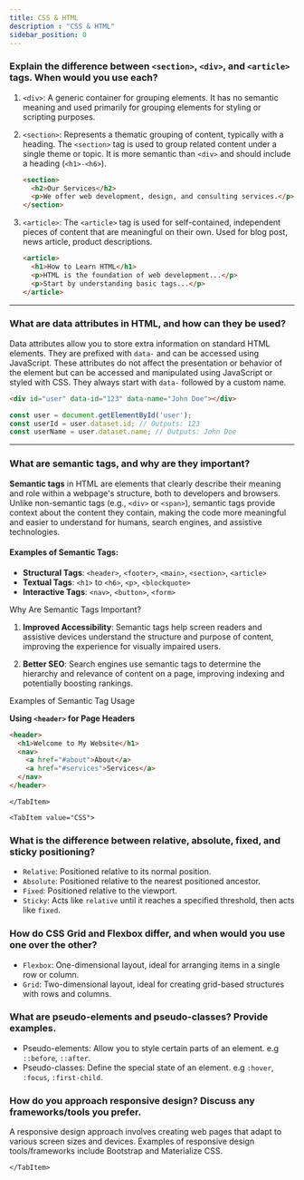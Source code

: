 ```yaml
---
title: CSS & HTML
description : "CSS & HTML"
sidebar_position: 0
---
```



<Tabs>
    <TabItem value="HTML">

### Explain the difference between `<section>`, `<div>`, and `<article>` tags. When would you use each?
1. `<div>`: A generic container for grouping elements.
    It has no semantic meaning and used primarily for grouping elements for styling or scripting purposes.
2. `<section>`: Represents a thematic grouping of content, typically with a heading.
The `<section>` tag is used to group related content under a single theme or topic. It is more semantic than `<div>` and should include a heading (`<h1>-<h6>`).

    ```html
    <section>
      <h2>Our Services</h2>
      <p>We offer web development, design, and consulting services.</p>
    </section>
    ```

3. `<article>`: The `<article>` tag is used for self-contained, independent pieces of content that are meaningful on their own.
Used for blog post, news article, product descriptions.

    ```html
    <article>
      <h1>How to Learn HTML</h1>
      <p>HTML is the foundation of web development...</p>
      <p>Start by understanding basic tags...</p>
    </article>
    ```

---
###	What are data attributes in HTML, and how can they be used?
Data attributes allow you to store extra information on standard HTML elements. They are prefixed with `data-` and can be accessed using JavaScript.
These attributes do not affect the presentation or behavior of the element but can be accessed and manipulated using JavaScript or styled with CSS. They always start with `data-` followed by a custom name.

```html 
<div id="user" data-id="123" data-name="John Doe"></div>
```

```javascript
const user = document.getElementById('user');
const userId = user.dataset.id; // Outputs: 123
const userName = user.dataset.name; // Outputs: John Doe
```

---
###	What are semantic tags, and why are they important?

**Semantic tags** in HTML are elements that clearly describe their meaning and role within a webpage's structure, both to developers and browsers. Unlike non-semantic tags (e.g., `<div>` or `<span>`), semantic tags provide context about the content they contain, making the code more meaningful and easier to understand for humans, search engines, and assistive technologies.

#### Examples of Semantic Tags:
- **Structural Tags**: `<header>`, `<footer>`, `<main>`, `<section>`, `<article>`
- **Textual Tags**: `<h1>` to `<h6>`, `<p>`, `<blockquote>`
- **Interactive Tags**: `<nav>`, `<button>`, `<form>`

Why Are Semantic Tags Important?

1. **Improved Accessibility**: Semantic tags help screen readers and assistive devices understand the structure and purpose of content, improving the experience for visually impaired users.

2. **Better SEO**: Search engines use semantic tags to determine the hierarchy and relevance of content on a page, improving indexing and potentially boosting rankings.

Examples of Semantic Tag Usage

**Using `<header>` for Page Headers**
```html
<header>
  <h1>Welcome to My Website</h1>
  <nav>
    <a href="#about">About</a>
    <a href="#services">Services</a>
  </nav>
</header>
```


    </TabItem>

    <TabItem value="CSS">

### What is the difference between relative, absolute, fixed, and sticky positioning?
- `Relative`: Positioned relative to its normal position.
- `Absolute`: Positioned relative to the nearest positioned ancestor.
- `Fixed`: Positioned relative to the viewport.
- `Sticky`: Acts like `relative` until it reaches a specified threshold, then acts like `fixed`.

### How do CSS Grid and Flexbox differ, and when would you use one over the other?
- `Flexbox`: One-dimensional layout, ideal for arranging items in a single row or column.
- `Grid`: Two-dimensional layout, ideal for creating grid-based structures with rows and columns.

### What are pseudo-elements and pseudo-classes? Provide examples.
- Pseudo-elements: Allow you to style certain parts of an element. e.g `::before`, `::after`.
- Pseudo-classes: Define the special state of an element. 
e.g `:hover`, `:focus`, `:first-child`.

### How do you approach responsive design? Discuss any frameworks/tools you prefer.
A responsive design approach involves creating web pages that adapt to various screen sizes and devices.
Examples of responsive design tools/frameworks include Bootstrap and Materialize CSS.

    </TabItem>
</Tabs>

